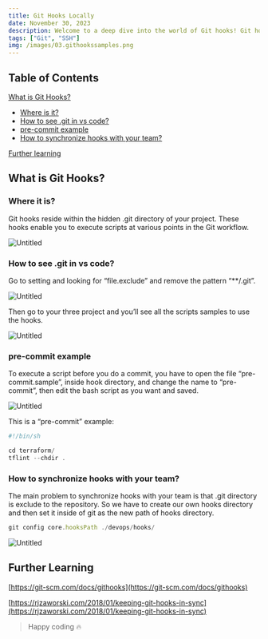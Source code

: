```yaml
---
title: Git Hooks Locally
date: November 30, 2023
description: Welcome to a deep dive into the world of Git hooks! Git hooks are a powerful mechanism that allows developers to automate and customize their Git workflow. In this guide, we'll explore the basics of Git hooks, where to find them in your project, and how to leverage them for better collaboration within your team.
tags: ["Git", "SSH"]
img: /images/03.githookssamples.png
---
```


## Table of Contents

[What is Git Hooks?](#what-is-git-hooks)

- [Where is it?](#where-it-is)
- [How to see .git in vs code?](#how-to-see-git-in-vs-code)
- [pre-commit example](#pre-commit-example)
- [How to synchronize hooks with your team?](#how-to-synchronize-hooks-with-your-team)

[Further learning](#further-learning)

## What is Git Hooks?

### Where it is?

Git hooks reside within the hidden .git directory of your project. These hooks enable you to execute scripts at various points in the Git workflow.

![Untitled](./images/03.githooksxy.png)

### How to see .git in vs code?

Go to setting and looking for “file.exclude” and remove the pattern “\*\*/.git”.

![Untitled](./images/03.githookvscode.png)

Then go to your three project and you’ll see all the scripts samples to use the hooks.

![Untitled](./images/03.githookssamples.png)

### pre-commit example

To execute a script before you do a commit, you have to open the file “pre-commit.sample”, inside hook directory, and change the name to “pre-commit”, then edit the bash script as you want and saved.

![Untitled](./images/03.githookprecommit.png)

This is a “pre-commit” example:

```jsx
#!/bin/sh

cd terraform/
tflint --chdir .
```

### How to synchronize hooks with your team?

The main problem to synchronize hooks with your team is that .git directory is exclude to the repository.
So we have to create our own hooks directory and then set it inside of git as the new path of hooks directory.

```jsx
git config core.hooksPath ./devops/hooks/
```

![Untitled](./images/03.githookstructure.png)

## Further Learning

[https://git-scm.com/docs/githooks](https://git-scm.com/docs/githooks)

[https://rjzaworski.com/2018/01/keeping-git-hooks-in-sync](https://rjzaworski.com/2018/01/keeping-git-hooks-in-sync)

> Happy coding 🔥

